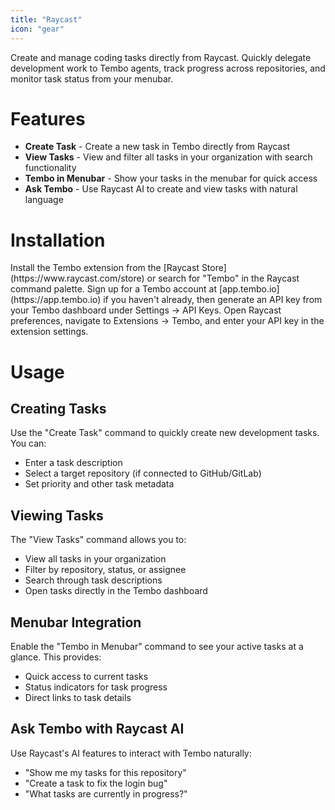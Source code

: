 ```yaml
---
title: "Raycast"
icon: "gear"
---
```


Create and manage coding tasks directly from Raycast. Quickly delegate development work to Tembo agents, track progress across repositories, and monitor task status from your menubar.

# Features

- **Create Task** - Create a new task in Tembo directly from Raycast
- **View Tasks** - View and filter all tasks in your organization with search functionality  
- **Tembo in Menubar** - Show your tasks in the menubar for quick access
- **Ask Tembo** - Use Raycast AI to create and view tasks with natural language

# Installation

<Steps>
  <Step title="Install Extension">
    Install the Tembo extension from the [Raycast Store](https://www.raycast.com/store) or search for "Tembo" in the Raycast command palette.
  </Step>
  <Step title="Get API Key">
    Sign up for a Tembo account at [app.tembo.io](https://app.tembo.io) if you haven't already, then generate an API key from your Tembo dashboard under Settings → API Keys.
  </Step>
  <Step title="Configure Extension">
    Open Raycast preferences, navigate to Extensions → Tembo, and enter your API key in the extension settings.
  </Step>
</Steps>

# Usage

## Creating Tasks

Use the "Create Task" command to quickly create new development tasks. You can:

- Enter a task description
- Select a target repository (if connected to GitHub/GitLab)
- Set priority and other task metadata

## Viewing Tasks

The "View Tasks" command allows you to:

- View all tasks in your organization
- Filter by repository, status, or assignee
- Search through task descriptions
- Open tasks directly in the Tembo dashboard

## Menubar Integration

Enable the "Tembo in Menubar" command to see your active tasks at a glance. This provides:

- Quick access to current tasks
- Status indicators for task progress
- Direct links to task details

## Ask Tembo with Raycast AI

Use Raycast's AI features to interact with Tembo naturally:

- "Show me my tasks for this repository"
- "Create a task to fix the login bug"
- "What tasks are currently in progress?"